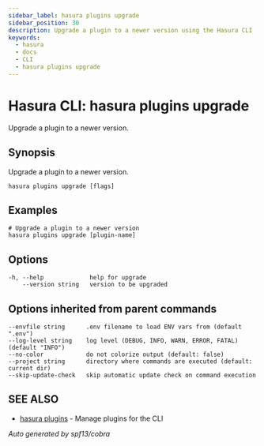 ```yaml
---
sidebar_label: hasura plugins upgrade
sidebar_position: 30
description: Upgrade a plugin to a newer version using the Hasura CLI
keywords:
  - hasura
  - docs
  - CLI
  - hasura plugins upgrade
---
```


# Hasura CLI: hasura plugins upgrade

Upgrade a plugin to a newer version.

## Synopsis

Upgrade a plugin to a newer version.

```
hasura plugins upgrade [flags]
```

## Examples

```
# Upgrade a plugin to a newer version
hasura plugins upgrade [plugin-name]
```

## Options

```
-h, --help             help for upgrade
    --version string   version to be upgraded
```

## Options inherited from parent commands

```
--envfile string      .env filename to load ENV vars from (default ".env")
--log-level string    log level (DEBUG, INFO, WARN, ERROR, FATAL) (default "INFO")
--no-color            do not colorize output (default: false)
--project string      directory where commands are executed (default: current dir)
--skip-update-check   skip automatic update check on command execution
```

## SEE ALSO

- [hasura plugins](/hasura-cli/commands/hasura_plugins.mdx) - Manage plugins for the CLI

_Auto generated by spf13/cobra_

